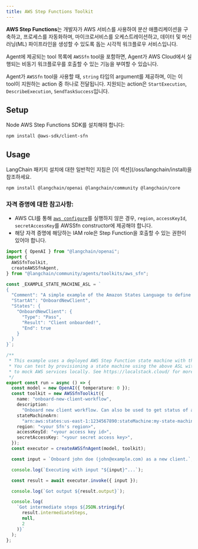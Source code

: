 ```yaml
---
title: AWS Step Functions Toolkit
---
```


**AWS Step Functions**는 개발자가 AWS 서비스를 사용하여 분산 애플리케이션을 구축하고, 프로세스를 자동화하며, 마이크로서비스를 오케스트레이션하고, 데이터 및 머신 러닝(ML) 파이프라인을 생성할 수 있도록 돕는 시각적 워크플로우 서비스입니다.

Agent에 제공되는 tool 목록에 `AWSSfn` tool을 포함하면, Agent가 AWS Cloud에서 실행되는 비동기 워크플로우를 호출할 수 있는 기능을 부여할 수 있습니다.

Agent가 `AWSSfn` tool을 사용할 때, `string` 타입의 argument를 제공하며, 이는 이 tool이 지원하는 action 중 하나로 전달됩니다. 지원되는 action은 `StartExecution`, `DescribeExecution`, `SendTaskSuccess`입니다.

## Setup

Node AWS Step Functions SDK를 설치해야 합니다:

```bash npm
npm install @aws-sdk/client-sfn
```
## Usage

<Tip>
LangChain 패키지 설치에 대한 일반적인 지침은 [이 섹션](/oss/langchain/install)을 참조하세요.
</Tip>

```bash npm
npm install @langchain/openai @langchain/community @langchain/core
```

### 자격 증명에 대한 참고사항:

- AWS CLI를 통해 [`aws configure`](https://docs.aws.amazon.com/cli/latest/userguide/cli-chap-configure.html)를 실행하지 않은 경우, `region`, `accessKeyId`, `secretAccessKey`를 AWSSfn constructor에 제공해야 합니다.
- 해당 자격 증명에 해당하는 IAM role은 Step Function을 호출할 수 있는 권한이 있어야 합니다.

```typescript
import { OpenAI } from "@langchain/openai";
import {
  AWSSfnToolkit,
  createAWSSfnAgent,
} from "@langchain/community/agents/toolkits/aws_sfn";

const _EXAMPLE_STATE_MACHINE_ASL = `
{
  "Comment": "A simple example of the Amazon States Language to define a state machine for new client onboarding.",
  "StartAt": "OnboardNewClient",
  "States": {
    "OnboardNewClient": {
      "Type": "Pass",
      "Result": "Client onboarded!",
      "End": true
    }
  }
}`;

/**
 * This example uses a deployed AWS Step Function state machine with the above Amazon State Language (ASL) definition.
 * You can test by provisioning a state machine using the above ASL within your AWS environment, or you can use a tool like LocalStack
 * to mock AWS services locally. See https://localstack.cloud/ for more information.
 */
export const run = async () => {
  const model = new OpenAI({ temperature: 0 });
  const toolkit = new AWSSfnToolkit({
    name: "onboard-new-client-workflow",
    description:
      "Onboard new client workflow. Can also be used to get status of any excuting workflow or state machine.",
    stateMachineArn:
      "arn:aws:states:us-east-1:1234567890:stateMachine:my-state-machine", // Update with your state machine ARN accordingly
    region: "<your Sfn's region>",
    accessKeyId: "<your access key id>",
    secretAccessKey: "<your secret access key>",
  });
  const executor = createAWSSfnAgent(model, toolkit);

  const input = `Onboard john doe (john@example.com) as a new client.`;

  console.log(`Executing with input "${input}"...`);

  const result = await executor.invoke({ input });

  console.log(`Got output ${result.output}`);

  console.log(
    `Got intermediate steps ${JSON.stringify(
      result.intermediateSteps,
      null,
      2
    )}`
  );
};
```